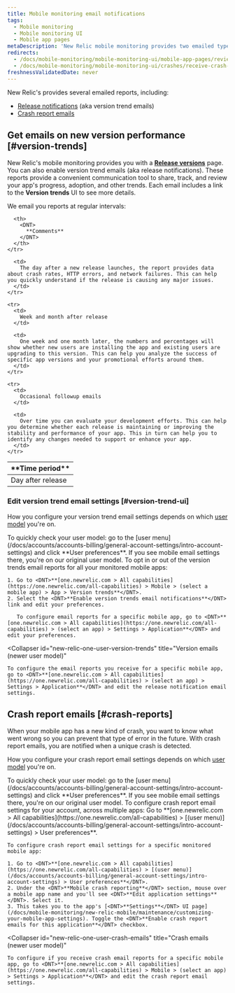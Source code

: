 ```yaml
---
title: Mobile monitoring email notifications
tags:
  - Mobile monitoring
  - Mobile monitoring UI
  - Mobile app pages
metaDescription: 'New Relic mobile monitoring provides two emailed types of reports: version trend emails (aka release notifications) and crash report emails.'
redirects:
  - /docs/mobile-monitoring/mobile-monitoring-ui/mobile-app-pages/review-version-trends-email-reports
  - /docs/mobile-monitoring/mobile-monitoring-ui/crashes/receive-crash-notifications-email
freshnessValidatedDate: never
---
```


New Relic's <InlinePopover type="mobile"/> provides several emailed reports, including:

* [Release notifications](#version-trends) (aka version trend emails)
* [Crash report emails](#crash-reports)

## Get emails on new version performance [#version-trends]

New Relic's mobile monitoring provides you with a [<DNT>**Release versions**</DNT>](/docs/mobile-monitoring/mobile-monitoring-ui/mobile-app-pages/release-versions-page) page. You can also enable version trend emails (aka release notifications). These reports provide a convenient communication tool to share, track, and review your app's progress, adoption, and other trends. Each email includes a link to the <DNT>**Version trends**</DNT> UI to see more details.

We email you reports at regular intervals:

<table>
  <thead>
    <tr>
      <th style={{ width: "200px" }}>
        <DNT>
          **Time period**
        </DNT>
      </th>

      <th>
        <DNT>
          **Comments**
        </DNT>
      </th>
    </tr>
  </thead>

  <tbody>
    <tr>
      <td>
        Day after release
      </td>

      <td>
        The day after a new release launches, the report provides data about crash rates, HTTP errors, and network failures. This can help you quickly understand if the release is causing any major issues.
      </td>
    </tr>

    <tr>
      <td>
        Week and month after release
      </td>

      <td>
        One week and one month later, the numbers and percentages will show whether new users are installing the app and existing users are upgrading to this version. This can help you analyze the success of specific app versions and your promotional efforts around them.
      </td>
    </tr>

    <tr>
      <td>
        Occasional followup emails
      </td>

      <td>
        Over time you can evaluate your development efforts. This can help you determine whether each release is maintaining or improving the stability and performance of your app. This in turn can help you to identify any changes needed to support or enhance your app.
      </td>
    </tr>
  </tbody>
</table>

### Edit version trend email settings [#version-trend-ui]

How you configure your version trend email settings depends on which [user model](/docs/accounts/original-accounts-billing/original-users-roles/overview-user-models) you're on.

<Callout variant="tip">
  To quickly check your user model: go to the [user menu](/docs/accounts/accounts-billing/general-account-settings/intro-account-settings) and click <DNT>**User preferences**</DNT>. If you see mobile email settings there, you're on our original user model.
</Callout>

<CollapserGroup>
  <Collapser
    id="original-user-version-trends"
    title="Version emails (original user model)"
  >
    To opt in or out of the version trends email reports for all your monitored mobile apps:

    1. Go to <DNT>**[one.newrelic.com > All capabilities](https://one.newrelic.com/all-capabilities) > Mobile > (select a mobile app) > App > Version trends**</DNT>.
    2. Select the <DNT>**Enable version trends email notifications**</DNT> link and edit your preferences.

       To configure email reports for a specific mobile app, go to <DNT>**[one.newrelic.com > All capabilities](https://one.newrelic.com/all-capabilities) > (select an app) > Settings > Application**</DNT> and edit your preferences.
  </Collapser>

  <Collapser
    id="new-relic-one-user-version-trends"
    title="Version emails (newer user model)"
  >
    To configure the email reports you receive for a specific mobile app, go to <DNT>**[one.newrelic.com > All capabilities](https://one.newrelic.com/all-capabilities) > (select an app) > Settings > Application**</DNT> and edit the release notification email settings.
  </Collapser>
</CollapserGroup>

## Crash report emails [#crash-reports]

When your mobile app has a new kind of crash, you want to know what went wrong so you can prevent that type of error in the future. With crash report emails, you are notified when a unique crash is detected.

How you configure your crash report email settings depends on which [user model](/docs/accounts/original-accounts-billing/original-users-roles/overview-user-models) you're on.

<Callout variant="tip">
  To quickly check your user model: go to the [user menu](/docs/accounts/accounts-billing/general-account-settings/intro-account-settings) and click <DNT>**User preferences**</DNT>. If you see mobile email settings there, you're on our original user model.
</Callout>

<CollapserGroup>
  <Collapser
    id="original-user-crash-emails"
    title="Crash emails (original user model)"
  >
    To configure crash report email settings for your account, across multiple apps: Go to <DNT>**[one.newrelic.com > All capabilities](https://one.newrelic.com/all-capabilities) > [(user menu)](/docs/accounts/accounts-billing/general-account-settings/intro-account-settings) > User preferences**</DNT>.

    To configure crash report email settings for a specific monitored mobile app:

    1. Go to <DNT>**[one.newrelic.com > All capabilities](https://one.newrelic.com/all-capabilities) > [(user menu)](/docs/accounts/accounts-billing/general-account-settings/intro-account-settings) > User preferences**</DNT>.
    2. Under the <DNT>**Mobile crash reporting**</DNT> section, mouse over a mobile app name and you'll see <DNT>**Edit application settings**</DNT>. Select it.
    3. This takes you to the app's [<DNT>**Settings**</DNT> UI page](/docs/mobile-monitoring/new-relic-mobile/maintenance/customizing-your-mobile-app-settings). Toggle the <DNT>**Enable crash report emails for this application**</DNT> checkbox.
  </Collapser>

  <Collapser
    id="new-relic-one-user-crash-emails"
    title="Crash emails (newer user model)"
  >
    To configure if you receive crash email reports for a specific mobile app, go to <DNT>**[one.newrelic.com > All capabilities](https://one.newrelic.com/all-capabilities) > Mobile > (select an app) > Settings > Application**</DNT> and edit the crash report email settings.
  </Collapser>
</CollapserGroup>
